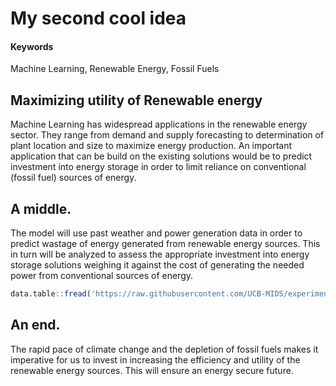 # My second cool idea {#slug-two}

#### Keywords {}

Machine Learning, Renewable Energy, Fossil Fuels

## Maximizing utility of Renewable energy

Machine Learning has widespread applications in the renewable energy sector. They range from demand and supply forecasting to determination of plant location and size to maximize energy production. An important application that can be build on the existing solutions would be to predict investment into energy storage in order to limit reliance on conventional (fossil fuel) sources of energy. 

## A middle.

The model will use past weather and power generation data in order to predict wastage of energy generated from renewable energy sources.  This in turn will be analyzed to assess the appropriate investment into energy storage solutions weighing it against the cost of generating the needed power from conventional sources of energy. 


```r
data.table::fread('https://raw.githubusercontent.com/UCB-MIDS/experiments-causality/master/data/GerberGreenBook_Chapter3_Donations.csv?token=ABNmuX-Q14rzQ4teItDenc9L5Wo2flncks5ZL5qEwA%3D%3D') %>% stargazer::stargazer(type = 'html',title = 'Something from W241 Experiments and Causality')
```

## An end.

The rapid pace of climate change and the depletion of fossil fuels makes it imperative for us to invest in increasing the efficiency and utility of the renewable energy sources. This will ensure an energy secure future.
